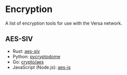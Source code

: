 # Encryption

A list of encryption tools for use with the Versa network.

## AES-SIV

- Rust: [aes-siv](https://crates.io/crates/aes-siv)
- Python: [pycryptodome](https://pycryptodome.readthedocs.io/en/latest/src/cipher/aes.html)
- Go: [crypto/aes](https://pkg.go.dev/crypto/aes)
- JavaScript (Node.js): [aes-js](https://www.npmjs.com/package/aes-js)